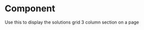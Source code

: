 
<Meta
  title="Components/Organisms/AcfSolutionsGrid3ColumnSection"
  component={AcfSolutionsGrid3ColumnSection}
/>

# Component

Use this to display the solutions grid 3 column section on a page

<Canvas>
  <Story name="Component">
    <AcfSolutionsGrid3ColumnSection
      heading="Solutions by Application"
      cta={{url: '#', title: 'Contact one of our experts'}}
      copy="Do you have a specific monitoring need? Check if an application bellow addresses it. Or you can always consult one of our experts"
      items={[
        {
          title: 'Vaccine monitoring',
          subtitle:
            'Habitant morbi tristique senectus et netu wt pulvinar pellentes',
          link: {url: '#', text: 'View details', target: '_blank'},
          backgroundMeta: {
            altText: 'alt text',
            mediaItemUrl: 'http://google.com',
            background: 1
          }
        },
        {
          title: 'Vaccine monitoring',
          subtitle:
            'Habitant morbi tristique senectus et netu wt pulvinar pellentes',
          link: {url: '#', text: 'View details', target: '_blank'},
          backgroundMeta: {
            altText: 'alt text',
            mediaItemUrl: 'http://google.com',
            background: 2
          }
        },
        {
          title: 'Vaccine monitoring',
          subtitle:
            'Habitant morbi tristique senectus et netu wt pulvinar pellentes',
          link: {url: '#', text: 'View details', target: '_blank'},
          backgroundMeta: {
            altText: 'alt text',
            mediaItemUrl: 'http://google.com',
            background: 3
          }
        },
        {
          title: 'Vaccine monitoring',
          subtitle:
            'Habitant morbi tristique senectus et netu wt pulvinar pellentes',
          link: {url: '#', text: 'View details', target: '_blank'},
          backgroundMeta: {
            altText: 'alt text',
            mediaItemUrl: 'http://google.com',
            background: 4
          }
        },
        {
          title: 'Vaccine monitoring',
          subtitle:
            'Habitant morbi tristique senectus et netu wt pulvinar pellentes',
          link: {url: '#', text: 'View details', target: '_blank'},
          backgroundMeta: {
            altText: 'alt text',
            mediaItemUrl: 'http://google.com',
            background: 5
          }
        }
      ]}
    />
  </Story>
</Canvas>
